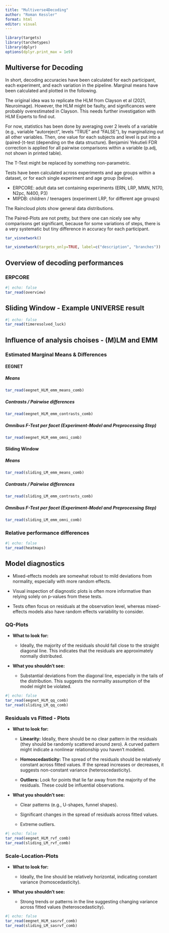 ```yaml
---
title: "Multiverse4Decoding"
author: "Roman Kessler"
format: html
editor: visual
---
```


```r
library(targets)
library(tarchetypes)
library(dplyr)
options(dplyr.print_max = 1e9)

```

## Multiverse for Decoding

In short, decoding accuracies have been calculated for each participant, each experiment, and each variation in the pipeline. Marginal means have been calculated and plotted in the following.

The original idea was to replicate the HLM from Clayson et al (2021, Neuroimage). However, the HLM might be faulty, and significances were probably overestimated in Clayson. This needs further investigation with HLM Experts to find out.

For now, statistics has been done by averaging over 2 levels of a variable (e.g., variable "autoreject", levels "TRUE" and "FALSE"), by marginalizing out all other variables. Then, one value for each subjects and level is put into a (paired-)t-test (depending on the data structure). Benjamini Yekutieli FDR correction is applied for all pairwise comparisons within a variable (p.adj, not shown in printed table).

The T-Test might be replaced by something non-parametric.

Tests have been calculated across experiments and age groups within a dataset, or for each single experiment and age group (below).

-   ERPCORE: adult data set containing experiments (ERN, LRP, MMN, N170, N2pc, N400, P3)
-   MIPDB: children / teenagers (experiment LRP, for different age groups)

The Raincloud plots show general data distributions.

The Paired-Plots are not pretty, but there one can nicely see why comparisons get significant, because for some variations of steps, there is a very systematic but tiny difference in accuracy for each participant.

```r
tar_visnetwork()
```

```r
tar_visnetwork(targets_only=TRUE, label=c("description", "branches"))
```

## Overview of decoding performances

### ERPCORE

```r
#| echo: false
tar_read(overview)

```

## Sliding Window - Example UNIVERSE result

```r
#| echo: false
tar_read(timeresolved_luck)
```

## Influence of analysis choises - (M)LM and EMM

### Estimated Marginal Means & Differences

#### EEGNET

##### Means

```r
tar_read(eegnet_HLM_emm_means_comb)
```

##### Contrasts / Pairwise differences

```r
tar_read(eegnet_HLM_emm_contrasts_comb)
```

##### Omnibus F-Test per facet (Experiment-Model and Preprocessing Step)

```r
tar_read(eegnet_HLM_emm_omni_comb)
```

#### Sliding Window

##### Means

```r
tar_read(sliding_LM_emm_means_comb)
```

##### Contrasts / Pairwise differences

```r
tar_read(sliding_LM_emm_contrasts_comb)
```

##### Omnibus F-Test per facet (Experiment-Model and Preprocessing Step)

```r
tar_read(sliding_LM_emm_omni_comb)
```

#### 

### Relative performance differences

```r
#| echo: false
tar_read(heatmaps)
```

## Model diagnostics

-   Mixed-effects models are somewhat robust to mild deviations from normality, especially with more random effects.

-   Visual inspection of diagnostic plots is often more informative than relying solely on p-values from these tests.

-   Tests often focus on residuals at the observation level, whereas mixed-effects models also have random effects variability to consider.

### QQ-Plots

-   **What to look for:**

    -   Ideally, the majority of the residuals should fall close to the straight diagonal line. This indicates that the residuals are approximately normally distributed.

-   **What you shouldn't see:**

    -   Substantial deviations from the diagonal line, especially in the tails of the distribution. This suggests the normality assumption of the model might be violated.

```r
#| echo: false
tar_read(eegnet_HLM_qq_comb)
tar_read(sliding_LM_qq_comb)
```

### Residuals vs Fitted - Plots

-   **What to look for:**

    -   **Linearity:** Ideally, there should be no clear pattern in the residuals (they should be randomly scattered around zero). A curved pattern might indicate a nonlinear relationship you haven't modeled.

    -   **Homoscedasticity:** The spread of the residuals should be relatively constant across fitted values. If the spread increases or decreases, it suggests non-constant variance (heteroscedasticity).

    -   **Outliers:** Look for points that lie far away from the majority of the residuals. These could be influential observations.

-   **What you shouldn't see:**

    -   Clear patterns (e.g., U-shapes, funnel shapes).

    -   Significant changes in the spread of residuals across fitted values.

    -   Extreme outliers.

```r
#| echo: false
tar_read(eegnet_HLM_rvf_comb)
tar_read(sliding_LM_rvf_comb)
```

### Scale-Location-Plots

-   **What to look for:**

    -   Ideally, the line should be relatively horizontal, indicating constant variance (homoscedasticity).

-   **What you shouldn't see:**

    -   Strong trends or patterns in the line suggesting changing variance across fitted values (heteroscedasticity).

```r
#| echo: false
tar_read(eegnet_HLM_sasrvf_comb)
tar_read(sliding_LM_sasrvf_comb)
```

## 
